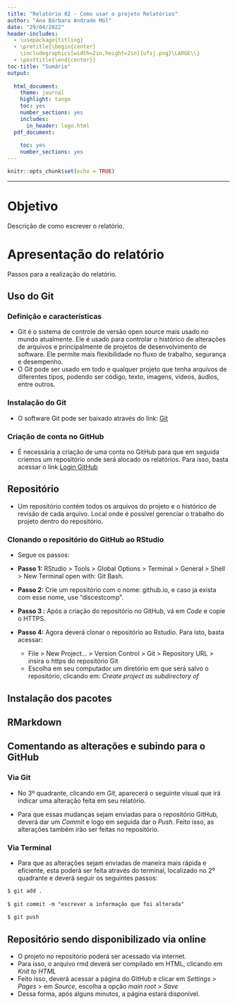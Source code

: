 ```yaml
---
title: "Relatório 02 - Como usar o projeto Relatórios"
author: "Ana Bárbara Andrade Mól"
date: "29/04/2022"
header-includes:
  - \usepackage{titling}
  - \pretitle{\begin{center}
    \includegraphics[width=2in,height=2in]{ufsj.png}\LARGE\\}
  - \posttitle{\end{center}}
toc-title: "Sumário"
output:
  
  html_document:
    theme: journal
    highlight: tango
    toc: yes
    number_sections: yes
    includes:
      in_header: logo.html
  pdf_document:
    
    toc: yes
    number_sections: yes
---
```


```r
knitr::opts_chunk$set(echo = TRUE)
```
--- 

# Objetivo

Descrição de como escrever o relatório.

# Apresentação do relatório

Passos para a realização do relatório.

## Uso do Git

### Definição e características

  - Git é o sistema de controle de versão open source mais usado no mundo atualmente. Ele é usado para controlar o histórico de alterações de arquivos e principalmente de projetos de desenvolvimento de software. Ele permite mais flexibilidade no fluxo de trabalho, segurança e desempenho. 
  - O Git pode ser usado em todo e qualquer projeto que tenha arquivos de diferentes tipos, podendo ser código, texto, imagens, vídeos, áudios, entre outros.
  
### Instalação do Git 

  - O software Git pode ser baixado através do link:  [Git](https://git-scm.com/downloads)

### Criação de conta no GitHub

  - É necessária a criação de uma conta no GitHub para que em seguida criemos um repositório onde será alocado os relatórios. Para isso, basta acessar o link [Login GitHub](https://github.com/login)
  
## Repositório 

  - Um repositório contém todos os arquivos do projeto e o histórico de revisão de cada arquivo. Local onde é possível gerenciar o trabalho do projeto dentro do repositório.

### Clonando o repositório do GitHub ao RStudio

  - Segue os passos: 
  
  - **Passo 1:**
  RStudio > Tools > Global Options > Terminal > General > Shell > New Terminal open with: Git Bash.
  
  - **Passo 2:**
  Crie um repositório com o nome: <nome_github>github.io, e caso ja exista com esse nome, use "discestcomp".
 
  - **Passo 3 :** 
  Após a criação do repositório no GitHub, vá em *Code* e copie o HTTPS.
  
  - **Passo 4:**
  Agora deverá clonar o repositório ao Rstudio. Para isto, basta acessar: 
    - File > New Project… > Version Control > Git > Repository URL > insira o https do repositório Git
    - Escolha em seu computador um diretório em que será salvo o repositório, clicando em: *Create project as subdirectory of*
  
## Instalação dos pacotes 

## RMarkdown 

## Comentando as alterações e subindo para o GitHub 

### Via Git 

  - No 3º quadrante, clicando em *Git*, aparecerá o seguinte visual que irá indicar uma alteração feita em seu relatório.
  
  - Para que essas mudanças sejam enviadas para o repositório GitHub, deverá dar um *Commit* e logo em seguida dar o *Push*. Feito isso, as alterações também irão ser feitas no repositório. 
  
### Via Terminal 

  - Para que as alterações sejam enviadas de maneira mais rápida e eficiente, esta poderá ser feita através do terminal, localizado no 2º quadrante e deverá seguir os seguintes passos:
  
```markdown 
$ git add .
  
$ git commit -m "escrever a informação que foi alterada"
  
$ git push 

```
## Repositório sendo disponibilizado via online

  - O projeto no repositório  poderá ser acessado via internet. 
  - Para isso, o arquivo rmd deverá ser compilado em HTML, clicando em *Knit to HTML* 
  - Feito isso, deverá acessar a página do GitHub e clicar em *Settings* > *Pages* > em *Source*, escolha a opção *main root* > *Save*
  - Dessa forma, após alguns minutos, a página estará disponível.
  
  